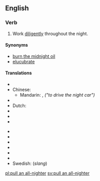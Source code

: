 ==English==

===Verb===
{{en-verb|inf=[[pull]] [[an]] [[all-nighter]]|pulls an all-nighter|pulling an all-nighter|pulled an all-nighter}}

# {{context|idiom|informal}} Work [[diligently]] throughout the night.

====Synonyms====
* [[burn the midnight oil]]
* [[elucubrate]]

====Translations====
{{trans-top}}
* {{trreq|Arabic}}
* Chinese:
** Mandarin: {{t-|cmn|開夜車|sc=Hani|xs=Mandarin}}, {{t-|cmn|开夜车|tr=kāi yèchē|sc=Hani|xs=Mandarin}} ''("to drive the night car")''
* {{trreq|Czech}}
* Dutch: {{t|nl|'t nachtje doordoen|m}}
* {{trreq|Finnish}}
* {{trreq|French}}
* {{trreq|German}}
{{trans-mid}}
* {{trreq|Hungarian}}
* {{trreq|Italian}}
* {{trreq|Japanese}}
* {{trreq|Portuguese}}
* {{trreq|Russian}}
* {{trreq|Spanish}}
* Swedish: {{t+|sv|dygna}} (''slang'')
{{trans-bottom}}

[[pl:pull an all-nighter]]
[[sv:pull an all-nighter]]